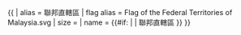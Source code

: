 {{ {{{1<noinclude>|country showdata</noinclude>}}}
| alias = 聯邦直轄區
| flag alias = Flag of the Federal Territories of Malaysia.svg
| size = {{{size|}}}
| name = {{#if: {{{name|}}} | {{{name|}}} | 聯邦直轄區 }}
}}